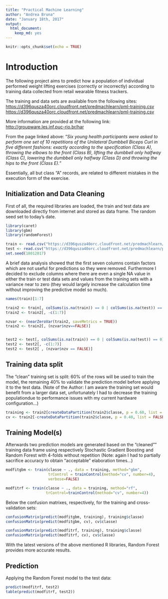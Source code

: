 ---
title: "Practical Machine Learning"
author: "Andrea Bruna"
date: "January 18th, 2017"
output: 
  html_document: 
    keep_md: yes
---

```{r setup, include=FALSE}
knitr::opts_chunk$set(echo = TRUE)
```

# Introduction 

The following project aims to predict how a population of individual performed weight lifting exercises (correctly or incorrectly) according to training data collected from retail wearable fitness trackers.

The training and data sets are available from the following sites:
[https://d396qusza40orc.cloudfront.net/predmachlearn/pml-training.csv](https://d396qusza40orc.cloudfront.net/predmachlearn/pml-training.csv)
[https://d396qusza40orc.cloudfront.net/predmachlearn/pml-training.csv](https://d396qusza40orc.cloudfront.net/predmachlearn/pml-testing.csv)

More information are provided at the following link: [http://groupware.les.inf.puc-rio.br/har](http://groupware.les.inf.puc-rio.br/har)

From the page linked above: "_Six young health participants were asked to perform one set of 10 repetitions of the Unilateral Dumbbell Biceps Curl in five different fashions: exactly according to the specification (Class A), throwing the elbows to the front (Class B), lifting the dumbbell only halfway (Class C), lowering the dumbbell only halfway (Class D) and throwing the hips to the front (Class E)._"

Essentially, all but class "A" records, are related to different mistakes in the execution form of the exercise.

## Initialization and Data Cleaning 

First of all, the required libraries are loaded, the train and test data are downloaded directly from internet and stored as data frame. The random seed set to today's date.

```{r initialize library, load data, set.seed}
library(caret)
library(gbm)
library(randomForest)

train <- read.csv("https://d396qusza40orc.cloudfront.net/predmachlearn/pml-training.csv")
test <- read.csv("https://d396qusza40orc.cloudfront.net/predmachlearn/pml-testing.csv")
set.seed(18012017)
```

A brief data analysis showed that the first seven columns contain factors which are not useful for predictions so they were removed. Furthermore I decided to exclude columns where there are even a single NA value in either the train or test data sets and values from the training sets with a variance near to zero (they would largely increase the calculation time without improving the predictive model so much).

```{r exploratory data analysis and data cleaning}
names(train)[1:7]

train2 <- train[, colSums(is.na(train)) == 0 | colSums(is.na(test)) == 0 ] 
train2 <- train2[, -c(1:7)]

nzvar <- (nearZeroVar(train2, saveMetrics = TRUE))
train2 <- train2[, (nzvar$nzv==FALSE)]


test2 <- test[, colSums(is.na(train)) == 0 | colSums(is.na(test)) == 0]
test2 <- test2[, -c(1:7)]
test2 <- test2[ , (nzvar$nzv == FALSE)]

```

## Training data split

The "clean" training set is split: 60% of the rows will be used to train the model, the remaining 40% to validate the prediction model before applying it to the test data. (Note of the Author: I am aware the training set would benefit from a larger data set, unfortunately I had to decrease the training populationdue to performance issues with my current hardware configuration...)

```{r split}
training <- train2[createDataPartition(train2$classe, p = 0.60, list = FALSE), ]
cv <- train2[-createDataPartition(train2$classe, p = 0.40, list = FALSE), ]
```

## Training Model(s)

Afterwards two prediction models are generated based on the "cleaned"" training data frame using respectively Stochastic Gradient Boosting and Random Forest with 4-folds without repetition (Note: again I had to partially sacrifice accuracy to obtain "acceptable" elaboration times...) 

```{r model training }
modfitgbm <- train(classe ~ ., data = training, method="gbm", 
                   trControl = trainControl(method="cv", number=4), 
                   verbose=FALSE)

modfitrf <- train(classe ~ ., data = training, method="rf",
                  trControl=trainControl(method="cv", number=4))
```

Below the confusion matrixes, respectively, for the training and cross-validation sets: 
```{r confusionmatrix}
confusionMatrix(predict(modfitgbm, training), training$classe)
confusionMatrix(predict(modfitgbm, cv), cv$classe)

confusionMatrix(predict(modfitrf, training), training$classe)
confusionMatrix(predict(modfitrf, cv), cv$classe)
```

With the latest versions of the above mentioned R libraries, Random Forest provides more accurate results.

## Prediction

Applying the Random Forest model to the test data:
```{r training and crossvalidation }
predict(modfitrf, test2)
table(predict(modfitrf, test2))
```
